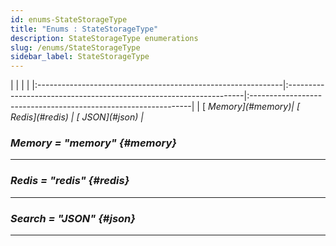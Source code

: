 ```yaml
---
id: enums-StateStorageType
title: "Enums : StateStorageType"
description: StateStorageType enumerations
slug: /enums/StateStorageType
sidebar_label: StateStorageType
---
```



<Tabs>
	<TabItem value="npm" label="Enumeration members" default>
        |                                                              |                                                                    |                                                                |
        |:-------------------------------------------------------------|:-------------------------------------------------------------------|:---------------------------------------------------------------|
        | [<i className="fa-solid fa-bars-staggered" /> Memory](#memory)| [<i className="fa-solid fa-bars-staggered" /> Redis](#redis)    | [<i className="fa-solid fa-bars-staggered" /> JSON](#json)   |
	</TabItem>
</Tabs>

### Memory = "memory" {#memory}

---

### Redis = "redis" {#redis}

---

### Search = "JSON" {#json}

---

